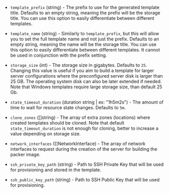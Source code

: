 <!-- Code generated from the comments of the Config struct in builder/upcloud/config.go; DO NOT EDIT MANUALLY -->

- `template_prefix` (string) - The prefix to use for the generated template title.
  Defaults to an empty string, meaning the prefix will be the storage title.
  You can use this option to easily differentiate between different templates.

- `template_name` (string) - Similarly to `template_prefix`, but this will allow you to set the full template name and not just the prefix.
  Defaults to an empty string, meaning the name will be the storage title.
  You can use this option to easily differentiate between different templates.
  It cannot be used in conjunction with the prefix setting.

- `storage_size` (int) - The storage size in gigabytes. Defaults to `25`.
  Changing this value is useful if you aim to build a template for larger server configurations where the preconfigured server disk is larger than 25 GB.
  The operating system disk can also be later extended if needed. Note that Windows templates require large storage size, than default 25 Gb.

- `state_timeout_duration` (duration string | ex: "1h5m2s") - The amount of time to wait for resource state changes. Defaults to `5m`.

- `clone_zones` ([]string) - The array of extra zones (locations) where created templates should be cloned.
  Note that default `state_timeout_duration` is not enough for cloning, better to increase a value depending on storage size.

- `network_interfaces` ([]NetworkInterface) - The array of network interfaces to request during the creation of the server for building the packer image.

- `ssh_private_key_path` (string) - Path to SSH Private Key that will be used for provisioning and stored in the template.

- `ssh_public_key_path` (string) - Path to SSH Public Key that will be used for provisioning.

<!-- End of code generated from the comments of the Config struct in builder/upcloud/config.go; -->

